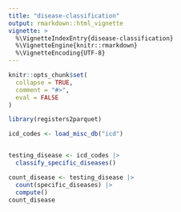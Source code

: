 ---
title: "disease-classification"
output: rmarkdown::html_vignette
vignette: >
  %\VignetteIndexEntry{disease-classification}
  %\VignetteEngine{knitr::rmarkdown}
  %\VignetteEncoding{UTF-8}
---

```{r, include = FALSE}
knitr::opts_chunk$set(
  collapse = TRUE,
  comment = "#>",
  eval = FALSE
)
```

```{r}
library(registers2parquet)
```

```{r}
icd_codes <- load_misc_db("icd")


testing_disease <- icd_codes |>
  classify_specific_diseases()

count_disease <- testing_disease |>
  count(specific_diseases) |>
  compute()
count_disease
```
